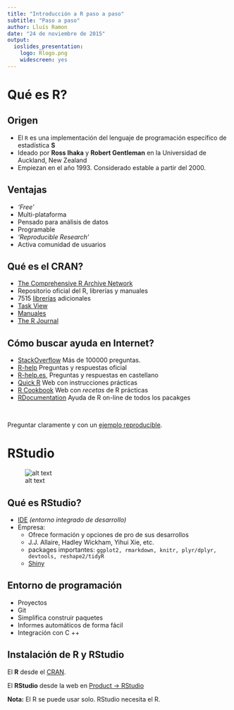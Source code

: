 ```yaml
---
title: "Introducción a R paso a paso"
subtitle: "Paso a paso"
author: Lluís Ramon
date: "24 de noviembre de 2015"
output: 
  ioslides_presentation: 
    logo: Rlogo.png
    widescreen: yes
---
```


# Qué es R?

## Origen

* El `R` es una implementación del lenguaje de programación específico de estadística __S__
* Ideado por __Ross Ihaka__ y __Robert Gentleman__ en la Universidad de Auckland, New Zealand 
* Empiezan en el año 1993. Considerado estable a partir del 2000.

## Ventajas

* _'Free'_
* Multi-plataforma
* Pensado para análisis de datos
* Programable
* _'Reproducible Research'_
* Activa comunidad de usuarios

## Qué es el CRAN?

* [The Comprehensive R Archive Network](http://cran.r-project.org/)
* Repositorio oficial del R, librerías y manuales
* 7515 [librerías](http://cran.r-project.org/web/packages/) adicionales
* [Task View](http://cran.r-project.org/web/views/)
* [Manuales](http://cran.r-project.org/manuals.html)
* [The R Journal](https://journal.r-project.org/)


## Cómo buscar ayuda en Internet?

- [StackOverflow](http://stackoverflow.com/questions/tagged/r) Más de 100000 preguntas.
- [R-help](https://stat.ethz.ch/pipermail/r-help/) Preguntas y respuestas oficial
- [R-help.es](https://stat.ethz.ch/mailman/listinfo/r-help-es),  Preguntas y respuestas en castellano
- [Quick R](http://www.statmethods.net/) Web con instrucciones prácticas
- [R Cookbook](http://www.cookbook-r.com/) Web con _recetas_ de R prácticas
- [RDocumentation](http://www.rdocumentation.org/) Ayuda de R on-line de todos los pacakges

<br>

Preguntar claramente y con un [ejemplo reproducible](http://stackoverflow.com/questions/5963269/how-to-make-a-great-r-reproducible-example).

# RStudio

![alt text](https://www.rstudio.com/wp-content/uploads/2014/06/RStudio-Ball.png)

## Qué es RStudio?

* [IDE](http://www.rstudio.com/products/rstudio/) _(entorno integrado de desarrollo)_
* Empresa:
    - Ofrece formación y opciones de pro de sus desarrollos
    - J.J. Allaire, Hadley Wickham, Yihui Xie, etc.
    - packages importantes: `ggplot2, rmarkdown, knitr, plyr/dplyr,  devtools, reshape2/tidyR` 
    - [Shiny](http://shiny.rstudio.com/gallery/)
    
## Entorno de programación

- Proyectos
- Git
- Simplifica construir paquetes
- Informes automáticos de forma fácil
- Integración con C ++

## Instalación de R y RStudio

El __R__ desde el [CRAN](https://cran.r-project.org/).

El __RStudio__ desde la web en [Product -> RStudio](https://www.rstudio.com/products/rstudio/download/)

__Nota:__ El R se puede usar solo. RStudio necesita el R.

